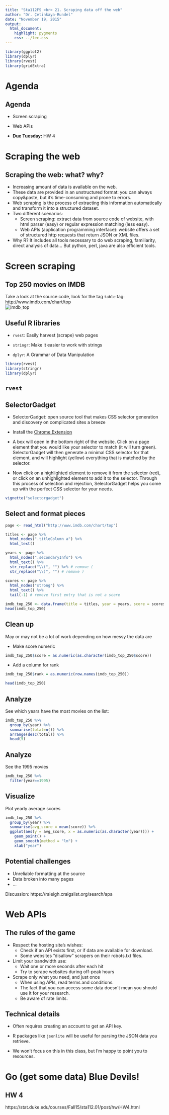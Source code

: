 ```yaml
---
title: "Sta112FS <br> 21. Scraping data off the web"
author: "Dr. Çetinkaya-Rundel"
date: "November 19, 2015"
output:
  html_document:
    highlight: pygments
    css: ../lec.css
---
```


```r
library(ggplot2)
library(dplyr)
library(rvest)
library(gridExtra)
```

# Agenda

## Agenda

- Screen scraping

- Web APIs
    
- **Due Tuesday:** HW 4

# Scraping the web

## Scraping the web: what? why?

- Increasing amount of data is available on the web.
- These data are provided in an unstructured format: you can always copy&paste, but it's 
time-consuming and prone to errors.
- Web scraping is the process of extracting this information automatically and transform it into 
a structured dataset.
- Two different scenarios:
    - Screen scraping: extract data from source code of website, with html parser (easy) or 
    regular expression matching (less easy).
    - Web APIs (application programming interface): website offers a set of structured http 
    requests that return JSON or XML files.
- Why R? It includes all tools necessary to do web scraping, familiarity, direct analysis of data... But python, perl, java are also efficient tools.

# Screen scraping

## Top 250 movies on IMDB

<div class="centered" style="margin-top: 1em;">
Take a look at the source code, look for the tag `table` tag:
<br>
http://www.imdb.com/chart/top
<br>
![imdb_top](imdb_top_250.png)
</div>

## Useful R libraries

- `rvest`: Easily harvest (scrape) web pages

- `stringr`: Make it easier to work with strings

- `dplyr`: A Grammar of Data Manipulation

```r
library(rvest)
library(stringr)
library(dplyr)
```

## `rvest`



## SelectorGadget

- SelectorGadget: open source tool that makes CSS selector generation and discovery on complicated sites a breeze

- Install the [Chrome Extension](https://chrome.google.com/webstore/detail/selectorgadget/mhjhnkcfbdhnjickkkdbjoemdmbfginb) 

- A box will open in the bottom right of the website. Click on a page element that you would like 
your selector to match (it will turn green). SelectorGadget will then generate a minimal CSS 
selector for that element, and will highlight (yellow) everything that is matched by the selector. 
- Now click on a highlighted element to remove it from the selector (red), or click on an 
unhighlighted element to add it to the selector. Through this process of selection and rejection, 
SelectorGadget helps you come up with the perfect CSS selector for your needs.

```r
vignette("selectorgadget")
```

## Select and format pieces {.smaller}

```r
page <- read_html("http://www.imdb.com/chart/top")

titles <- page %>%
  html_nodes(".titleColumn a") %>%
  html_text()

years <- page %>%
  html_nodes(".secondaryInfo") %>%
  html_text() %>%
  str_replace("\\(", "") %>% # remove (
  str_replace("\\)", "") # remove )
  
scores <- page %>%
  html_nodes("strong") %>%
  html_text() %>%
  tail(-1) # remove first entry that is not a score

imdb_top_250 <- data.frame(title = titles, year = years, score = scores)
head(imdb_top_250)
```

## Clean up

May or may not be a lot of work depending on how messy the data are

- Make score numeric
```r
imdb_top_250$score = as.numeric(as.character(imdb_top_250$score))
```

- Add a column for rank
```r
imdb_top_250$rank = as.numeric(row.names(imdb_top_250))
```

```r
head(imdb_top_250)
```

## Analyze

See which years have the most movies on the list:

```r
imdb_top_250 %>% 
  group_by(year) %>%
  summarise(total=n()) %>%
  arrange(desc(total)) %>%
  head(5)
```

## Analyze

See the 1995 movies
```r
imdb_top_250 %>% 
  filter(year==1995)
```

## Visualize {.smaller}

Plot yearly average scores
```r
imdb_top_250 %>% 
  group_by(year) %>%
  summarise(avg_score = mean(score)) %>%
  ggplot(aes(y = avg_score, x = as.numeric(as.character(year)))) +
    geom_point() +
    geom_smooth(method = "lm") +
    xlab("year")
```

## Potential challenges

- Unreliable formatting at the source
- Data broken into many pages
- ...

Discussion: https://raleigh.craigslist.org/search/apa

# Web APIs

## The rules of the game

- Respect the hosting site's wishes:
    - Check if an API exists first, or if data are available for download.
    - Some websites "disallow" scrapers on their robots.txt files.
    
- Limit your bandwidth use:
    - Wait one or more seconds after each hit
    - Try to scrape websites during off-peak hours

- Scrape only what you need, and just once
    - When using APIs, read terms and conditions.
    - The fact that you can access some data doesn't mean you should use it for your research.
    - Be aware of rate limits.

## Technical details

- Often requires creating an account to get an API key.

- R packages like `jsonlite` will be useful for parsing the JSON data you retrieve.

- We won't focus on this in this class, but I'm happy to point you to resources.

# Go (get some data) Blue Devils!

## HW 4

https://stat.duke.edu/courses/Fall15/sta112.01/post/hw/HW4.html
